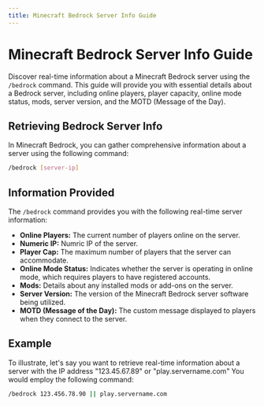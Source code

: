 ```yaml
---
title: Minecraft Bedrock Server Info Guide
---
```


# Minecraft Bedrock Server Info Guide

Discover real-time information about a Minecraft Bedrock server using the `/bedrock` command. This guide will provide you with essential details about a Bedrock server, including online players, player capacity, online mode status, mods, server version, and the MOTD (Message of the Day).

## Retrieving Bedrock Server Info

In Minecraft Bedrock, you can gather comprehensive information about a server using the following command:

```bash
/bedrock [server-ip]
```

## Information Provided

The `/bedrock` command provides you with the following real-time server information:

- **Online Players:** The current number of players online on the server.
- **Numeric IP:** Numric IP of the server.
- **Player Cap:** The maximum number of players that the server can accommodate.
- **Online Mode Status:** Indicates whether the server is operating in online mode, which requires players to have registered accounts.
- **Mods:** Details about any installed mods or add-ons on the server.
- **Server Version:** The version of the Minecraft Bedrock server software being utilized.
- **MOTD (Message of the Day):** The custom message displayed to players when they connect to the server.

## Example

To illustrate, let's say you want to retrieve real-time information about a server with the IP address "123.45.67.89" or "play.servername.com" You would employ the following command:

```bash
/bedrock 123.456.78.90 || play.servername.com
```
```
